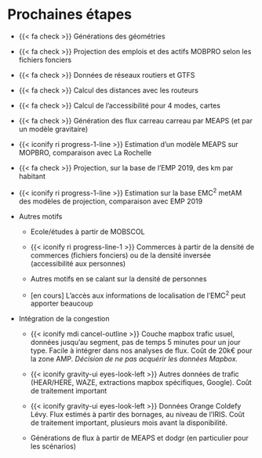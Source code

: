 # Prochaines étapes

-   {{< fa check >}} Générations des géométries

-   {{< fa check >}} Projection des emplois et des actifs MOBPRO selon les fichiers fonciers

-   {{< fa check >}} Données de réseaux routiers et GTFS

-   {{< fa check >}} Calcul des distances avec les routeurs

-   {{< fa check >}} Calcul de l'accessibilité pour 4 modes, cartes

-   {{< fa check >}} Génération des flux carreau carreau par MEAPS (et par un modèle gravitaire)

-   {{< iconify ri progress-1-line >}} Estimation d'un modèle MEAPS sur MOPBRO, comparaison avec La Rochelle

-   {{< fa check >}} Projection, sur la base de l'EMP 2019, des km par habitant

-   {{< iconify ri progress-1-line >}} Estimation sur la base EMC^2^ metAM des modèles de projection, comparaison avec EMP 2019

-   Autres motifs

    -   Ecole/études à partir de MOBSCOL

    -   {{< iconify ri progress-line-1 >}} Commerces à partir de la densité de commerces (fichiers fonciers) ou de la densité inversée (accessibilité aux personnes)

    -   Autres motifs en se calant sur la densité de personnes

    -   [en cours] L'accès aux informations de localisation de l'EMC^2^ peut apporter beaucoup

-   Intégration de la congestion

    -   {{< iconify mdi cancel-outline >}} Couche mapbox trafic usuel, données jusqu'au segment, pas de temps 5 minutes pour un jour type. Facile à intégrer dans nos analyses de flux. Coût de 20k€ pour la zone AMP. *Décision de ne pas acquérir les données Mapbox.*

    -   {{< iconify gravity-ui eyes-look-left >}} Autres données de trafic (HEAR/HERE, WAZE, extractions mapbox spécifiques, Google). Coût de traitement important
    
    -   {{< iconify gravity-ui eyes-look-left >}} Données Orange Coldefy Lévy. Flux estimés à partir des bornages, au niveau de l'IRIS. Coût de traitement important, plusieurs mois avant la disponibilité.

    -   Générations de flux à partir de MEAPS et dodgr (en particulier pour les scénarios)
